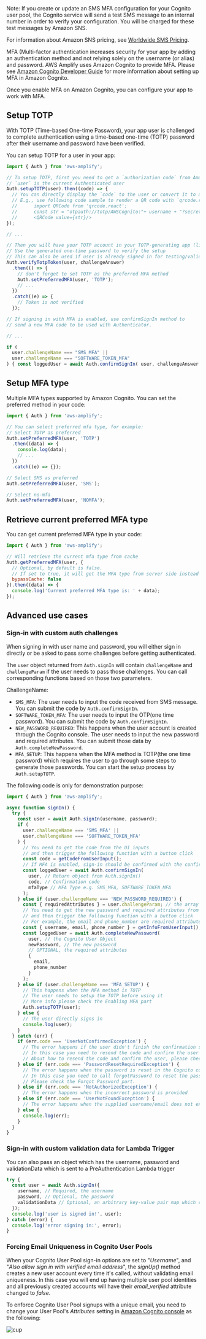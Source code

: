 <Callout>
Note: If you create or update an SMS MFA configuration for your Cognito user pool, the Cognito service will send a test SMS message to an internal number in order to verify your configuration. You will be charged for these test messages by Amazon SNS. 

For information about Amazon SNS pricing, see [Worldwide SMS Pricing](https://aws.amazon.com/sns/sms-pricing/).
</Callout>

MFA (Multi-factor authentication increases security for your app by adding an authentication method and not relying solely on the username (or alias) and password. AWS Amplify uses Amazon Cognito to provide MFA. Please see [Amazon Cognito Developer Guide](https://docs.aws.amazon.com/cognito/latest/developerguide/user-pool-settings-mfa.html) for more information about setting up MFA in Amazon Cognito.

Once you enable MFA on Amazon Cognito, you can configure your app to work with MFA.

## Setup TOTP

With TOTP (Time-based One-time Password), your app user is challenged to complete authentication using a time-based one-time (TOTP) password after their username and password have been verified.

You can setup TOTP for a user in your app:

```javascript
import { Auth } from 'aws-amplify';

// To setup TOTP, first you need to get a `authorization code` from Amazon Cognito
// `user` is the current Authenticated user
Auth.setupTOTP(user).then((code) => {
  // You can directly display the `code` to the user or convert it to a QR code to be scanned.
  // E.g., use following code sample to render a QR code with `qrcode.react` component:
  //      import QRCode from 'qrcode.react';
  //      const str = "otpauth://totp/AWSCognito:"+ username + "?secret=" + code + "&issuer=" + issuer;
  //      <QRCode value={str}/>
});

// ...

// Then you will have your TOTP account in your TOTP-generating app (like Google Authenticator)
// Use the generated one-time password to verify the setup
// This can also be used if user is already signed in for testing/validation
Auth.verifyTotpToken(user, challengeAnswer)
  .then(() => {
    // don't forget to set TOTP as the preferred MFA method
    Auth.setPreferredMFA(user, 'TOTP');
    // ...
  })
  .catch((e) => {
    // Token is not verified
  });

// If signing in with MFA is enabled, use confirmSignIn method to 
// send a new MFA code to be used with Authenticator. 

// ...

if (
  user.challengeName === "SMS_MFA" ||
  user.challengeName === "SOFTWARE_TOKEN_MFA"
) { const loggedUser = await Auth.confirmSignIn( user, challengeAnswer )}


```

## Setup MFA type

Multiple MFA types supported by Amazon Cognito. You can set the preferred method in your code:

```javascript
import { Auth } from 'aws-amplify';

// You can select preferred mfa type, for example:
// Select TOTP as preferred
Auth.setPreferredMFA(user, 'TOTP')
  .then((data) => {
    console.log(data);
    // ...
  })
  .catch((e) => {});

// Select SMS as preferred
Auth.setPreferredMFA(user, 'SMS');

// Select no-mfa
Auth.setPreferredMFA(user, 'NOMFA');
```

## Retrieve current preferred MFA type

You can get current preferred MFA type in your code:

```javascript
import { Auth } from 'aws-amplify';

// Will retrieve the current mfa type from cache
Auth.getPreferredMFA(user, {
  // Optional, by default is false.
  // If set to true, it will get the MFA type from server side instead of from local cache.
  bypassCache: false
}).then((data) => {
  console.log('Current preferred MFA type is: ' + data);
});
```

## Advanced use cases

### Sign-in with custom auth challenges

When signing in with user name and password, you will either sign in directly or be asked to pass some challenges before getting authenticated.

The `user` object returned from `Auth.signIn` will contain `challengeName` and `challengeParam` if the user needs to pass those challenges. You can call corresponding functions based on those two parameters.

ChallengeName:

- `SMS_MFA`: The user needs to input the code received from SMS message. You can submit the code by `Auth.confirmSignIn`.
- `SOFTWARE_TOKEN_MFA`: The user needs to input the OTP(one time password). You can submit the code by `Auth.confirmSignIn`.
- `NEW_PASSWORD_REQUIRED`: This happens when the user account is created through the Cognito console. The user needs to input the new password and required attributes. You can submit those data by `Auth.completeNewPassword`.
- `MFA_SETUP`: This happens when the MFA method is TOTP(the one time password) which requires the user to go through some steps to generate those passwords. You can start the setup process by `Auth.setupTOTP`.

The following code is only for demonstration purpose:

```javascript
import { Auth } from 'aws-amplify';

async function signIn() {
  try {
    const user = await Auth.signIn(username, password);
    if (
      user.challengeName === 'SMS_MFA' ||
      user.challengeName === 'SOFTWARE_TOKEN_MFA'
    ) {
      // You need to get the code from the UI inputs
      // and then trigger the following function with a button click
      const code = getCodeFromUserInput();
      // If MFA is enabled, sign-in should be confirmed with the confirmation code
      const loggedUser = await Auth.confirmSignIn(
        user, // Return object from Auth.signIn()
        code, // Confirmation code
        mfaType // MFA Type e.g. SMS_MFA, SOFTWARE_TOKEN_MFA
      );
    } else if (user.challengeName === 'NEW_PASSWORD_REQUIRED') {
      const { requiredAttributes } = user.challengeParam; // the array of required attributes, e.g ['email', 'phone_number']
      // You need to get the new password and required attributes from the UI inputs
      // and then trigger the following function with a button click
      // For example, the email and phone_number are required attributes
      const { username, email, phone_number } = getInfoFromUserInput();
      const loggedUser = await Auth.completeNewPassword(
        user, // the Cognito User Object
        newPassword, // the new password
        // OPTIONAL, the required attributes
        {
          email,
          phone_number
        }
      );
    } else if (user.challengeName === 'MFA_SETUP') {
      // This happens when the MFA method is TOTP
      // The user needs to setup the TOTP before using it
      // More info please check the Enabling MFA part
      Auth.setupTOTP(user);
    } else {
      // The user directly signs in
      console.log(user);
    }
  } catch (err) {
    if (err.code === 'UserNotConfirmedException') {
      // The error happens if the user didn't finish the confirmation step when signing up
      // In this case you need to resend the code and confirm the user
      // About how to resend the code and confirm the user, please check the signUp part
    } else if (err.code === 'PasswordResetRequiredException') {
      // The error happens when the password is reset in the Cognito console
      // In this case you need to call forgotPassword to reset the password
      // Please check the Forgot Password part.
    } else if (err.code === 'NotAuthorizedException') {
      // The error happens when the incorrect password is provided
    } else if (err.code === 'UserNotFoundException') {
      // The error happens when the supplied username/email does not exist in the Cognito user pool
    } else {
      console.log(err);
    }
  }
}
```

### Sign-in with custom validation data for Lambda Trigger

You can also pass an object which has the username, password and validationData which is sent to a PreAuthentication Lambda trigger

```js
try {
  const user = await Auth.signIn({
    username, // Required, the username
    password, // Optional, the password
    validationData // Optional, an arbitrary key-value pair map which can contain any key and will be passed to your PreAuthentication Lambda trigger as-is. It can be used to implement additional validations around authentication
  });
  console.log('user is signed in!', user);
} catch (error) {
  console.log('error signing in:', error);
}
```

### Forcing Email Uniqueness in Cognito User Pools

When your Cognito User Pool sign-in options are set to "_Username_", and "_Also allow sign in with verified email address_", the _signUp()_ method creates a new user account every time it's called, without validating email uniqueness. In this case you will end up having multiple user pool identities and all previously created accounts will have their _email_verified_ attribute changed to _false_.

To enforce Cognito User Pool signups with a unique email, you need to change your User Pool's _Attributes_ setting in [Amazon Cognito console](https://console.aws.amazon.com/cognito) as the following:

![cup](/images/cognito_user_pool_settings.png)
